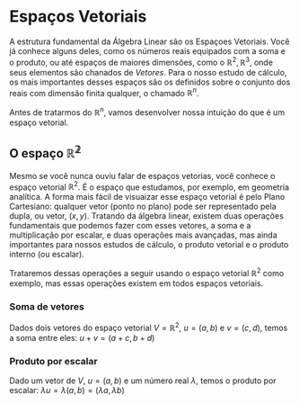 # Espaços Vetoriais

A estrutura fundamental da Álgebra Linear são os Espaçoes Vetoriais. Você já conhece alguns deles, como os números reais
equipados com a soma e o produto, ou até espaços de maiores dimensões, como o $\mathbb{R}^2, \mathbb{R}^3$, onde seus 
elementos são chanados de  *Vetores*. Para o nosso estudo de cálculo, os mais importantes desses espaços são os 
definidos sobre o conjunto dos reais com dimensão finita qualquer, o chamado $\mathbb{R}^{n}$.

Antes de tratarmos do $\mathbb{R}^n$, vamos desenvolver nossa intuição do que é um espaço vetorial.

## O espaço $\mathbb{R^2}$

Mesmo se você nunca ouviu falar de espaços vetorias, você conhece o espaço vetorial $\mathbb{R}^2$. É o espaço que
estudamos, por exemplo, em geometria analítica. A forma mais fácil de visuaizar esse espaço vetorial é pelo Plano
Cartesiano: qualquer vetor (ponto no plano) pode ser representado pela dupla, ou vetor, ($x, y$). Tratando da álgebra
linear, existem duas operações fundamentais que podemos fazer com esses vetores, a soma e a multiplicação por escalar, e
duas operações mais avançadas, mas ainda importantes para nossos estudos de cálculo, o produto vetorial e o produto interno (ou escalar).

Trataremos dessas operações a seguir usando o espaço vetorial $\mathbb{R}^2$ como exemplo, mas essas operações existem em
todos espaços vetoriais.

### Soma de vetores
Dados dois vetores do espaço vetorial $V = \mathbb{R}^2$, $u = (a, b)$ e $v = (c, d)$, temos a soma entre eles: $u + v = (a+c, b+d)$

### Produto por escalar
Dado um vetor de $V$, $u = (a,b)$ e um número real $\lambda$, temos o produto por escalar: $\lambda u = \lambda(a,b) = (\lambda a, \lambda b)$



